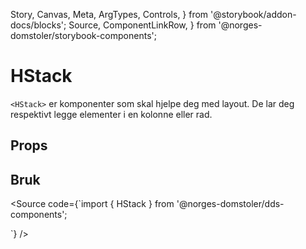   Story,
  Canvas,
  Meta,
  ArgTypes,
  Controls,
} from '@storybook/addon-docs/blocks';
  Source,
  ComponentLinkRow,
} from '@norges-domstoler/storybook-components';

<Meta of={StackStories} />

# HStack

<ComponentLinkRow
  docsHref="https://design.domstol.no/987b33f71/p/8539cc-stack"
  githubHref="https://github.com/domstolene/designsystem/tree/main/packages/components/src/components/Stack"
  storybookHref="https://domstolene.github.io/designsystem/?path=/story/dds-components-layout-primitives-hstack--default"
  withBottomSpacing
/>

`<HStack>` er komponenter som skal hjelpe deg med layout.
De lar deg respektivt legge elementer i en kolonne eller rad.

## Props

<Canvas of={StackStories.Default} />
<Controls of={StackStories.Default} />

## Bruk

<Source
  code={`import { HStack } from '@norges-domstoler/dds-components';

<HStack justifyContent="space-between">
  <div />
  <div />
  <div />
</HStack>
`} />
